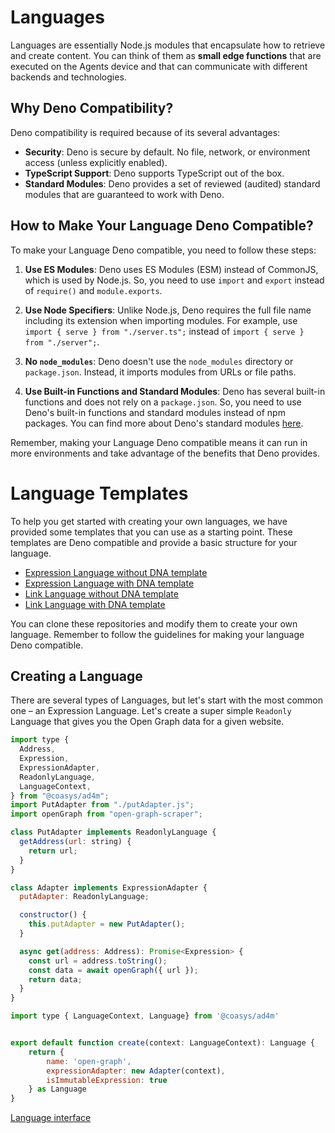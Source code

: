 # Languages

Languages are essentially Node.js modules that encapsulate how to retrieve
and create content. You can think of them as **small edge functions** that are executed on the Agents device and that can communicate with different backends and technologies.

## Why Deno Compatibility?

Deno compatibility is required because of its several advantages:

- **Security**: Deno is secure by default. No file, network, or environment access (unless explicitly enabled).
- **TypeScript Support**: Deno supports TypeScript out of the box.
- **Standard Modules**: Deno provides a set of reviewed (audited) standard modules that are guaranteed to work with Deno.

## How to Make Your Language Deno Compatible?

To make your Language Deno compatible, you need to follow these steps:

1. **Use ES Modules**: Deno uses ES Modules (ESM) instead of CommonJS, which is used by Node.js. So, you need to use `import` and `export` instead of `require()` and `module.exports`.

2. **Use Node Specifiers**: Unlike Node.js, Deno requires the full file name including its extension when importing modules. For example, use `import { serve } from "./server.ts";` instead of `import { serve } from "./server";`.

3. **No `node_modules`**: Deno doesn't use the `node_modules` directory or `package.json`. Instead, it imports modules from URLs or file paths.

4. **Use Built-in Functions and Standard Modules**: Deno has several built-in functions and does not rely on a `package.json`. So, you need to use Deno's built-in functions and standard modules instead of npm packages. You can find more about Deno's standard modules [here](https://deno.land/std).

Remember, making your Language Deno compatible means it can run in more environments and take advantage of the benefits that Deno provides.

# Language Templates

To help you get started with creating your own languages, we have provided some templates that you can use as a starting point. These templates are Deno compatible and provide a basic structure for your language.

- [Expression Language without DNA template](https://github.com/coasys/ad4m-language-template-js)
- [Expression Language with DNA template](https://github.com/coasys/ad4m-expression-language-with-dna)
- [Link Language without DNA template](https://github.com/coasys/ad4m-link-template-js)
- [Link Language with DNA template](https://github.com/coasys/ad4m-link-template-language-dna)

You can clone these repositories and modify them to create your own language. Remember to follow the guidelines for making your language Deno compatible.

## Creating a Language

There are several types of Languages, but let's start with the most common one – an Expression Language.
Let's create a super simple `Readonly` Language that gives you the Open Graph data for a given website.

```js filename="adapter.js"
import type {
  Address,
  Expression,
  ExpressionAdapter,
  ReadonlyLanguage,
  LanguageContext,
} from "@coasys/ad4m";
import PutAdapter from "./putAdapter.js";
import openGraph from "open-graph-scraper";

class PutAdapter implements ReadonlyLanguage {
  getAddress(url: string) {
    return url;
  }
}

class Adapter implements ExpressionAdapter {
  putAdapter: ReadonlyLanguage;

  constructor() {
    this.putAdapter = new PutAdapter();
  }

  async get(address: Address): Promise<Expression> {
    const url = address.toString();
    const data = await openGraph({ url });
    return data;
  }
}
```

```js
import type { LanguageContext, Language} from '@coasys/ad4m'


export default function create(context: LanguageContext): Language {
    return {
        name: 'open-graph',
        expressionAdapter: new Adapter(context),
        isImmutableExpression: true
    } as Language
}
```

[Language interface](/jsdoc/interfaces/Language)
